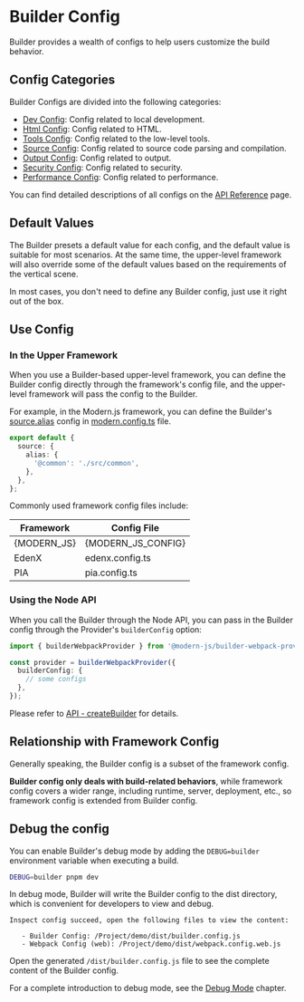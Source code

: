 # Builder Config

Builder provides a wealth of configs to help users customize the build behavior.

## Config Categories

Builder Configs are divided into the following categories:

- [Dev Config](/api/config-dev.html): Config related to local development.
- [Html Config](/api/config-html.html): Config related to HTML.
- [Tools Config](/api/config-tools.html): Config related to the low-level tools.
- [Source Config](/api/config-source.html): Config related to source code parsing and compilation.
- [Output Config](/api/config-output.html): Config related to output.
- [Security Config](/api/config-security.html): Config related to security.
- [Performance Config](/api/config-performance.html): Config related to performance.

You can find detailed descriptions of all configs on the [API Reference](/en/api/) page.

## Default Values

The Builder presets a default value for each config, and the default value is suitable for most scenarios. At the same time, the upper-level framework will also override some of the default values based on the requirements of the vertical scene.

In most cases, you don't need to define any Builder config, just use it right out of the box.

## Use Config

### In the Upper Framework

When you use a Builder-based upper-level framework, you can define the Builder config directly through the framework's config file, and the upper-level framework will pass the config to the Builder.

For example, in the Modern.js framework, you can define the Builder's [source.alias](/en/api/config-source.html#sourcealias) config in [modern.config.ts](https://modernjs.dev/en/configure/app/usage.html) file.

```ts title="modern.config.ts"
export default {
  source: {
    alias: {
      '@common': './src/common',
    },
  },
};
```

Commonly used framework config files include:

| Framework | Config File        |
| --------- | ------------------ |
| {MODERN_JS} | {MODERN_JS_CONFIG} |
| EdenX     | edenx.config.ts  |
| PIA       | pia.config.ts    |

### Using the Node API

When you call the Builder through the Node API, you can pass in the Builder config through the Provider's `builderConfig` option:

```ts
import { builderWebpackProvider } from '@modern-js/builder-webpack-provider';

const provider = builderWebpackProvider({
  builderConfig: {
    // some configs
  },
});
```

Please refer to [API - createBuilder](/en/api/builder-core.html#createbuilder) for details.

## Relationship with Framework Config

Generally speaking, the Builder config is a subset of the framework config.

**Builder config only deals with build-related behaviors**, while framework config covers a wider range, including runtime, server, deployment, etc., so framework config is extended from Builder config.

## Debug the config

You can enable Builder's debug mode by adding the `DEBUG=builder` environment variable when executing a build.

```bash
DEBUG=builder pnpm dev
```

In debug mode, Builder will write the Builder config to the dist directory, which is convenient for developers to view and debug.

```
Inspect config succeed, open the following files to view the content:

   - Builder Config: /Project/demo/dist/builder.config.js
   - Webpack Config (web): /Project/demo/dist/webpack.config.web.js
```

Open the generated `/dist/builder.config.js` file to see the complete content of the Builder config.

For a complete introduction to debug mode, see the [Debug Mode](/guide/debug/debug-mode.html) chapter.
